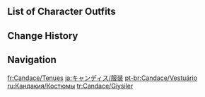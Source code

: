 {{CharacterTabs}}

==List of Character Outfits==
{{Outfits by Category Table|Candace Outfits|nocharacter=1}}

==Change History==
{{Change History|3.1}}

==Navigation==
{{Character Navbox|link type=outfits}}

[[fr:Candace/Tenues]]
[[ja:キャンディス/服装]]
[[pt-br:Candace/Vestuário]]
[[ru:Кандакия/Костюмы]]
[[tr:Candace/Giysiler]]